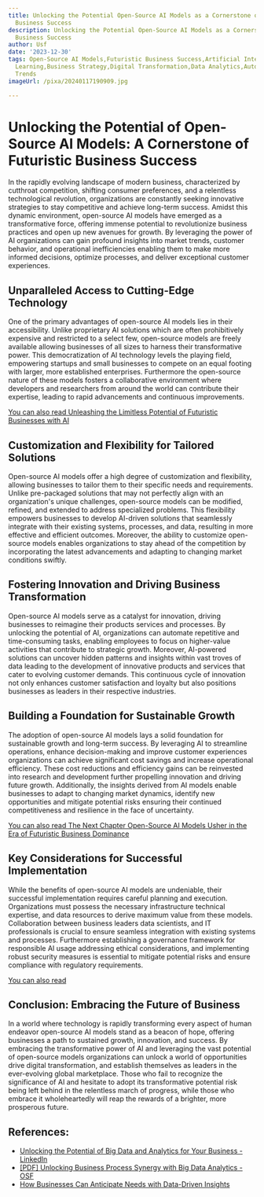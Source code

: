 ```yaml
---
title: Unlocking the Potential Open-Source AI Models as a Cornerstone of Futuristic
  Business Success
description: Unlocking the Potential Open-Source AI Models as a Cornerstone of Futuristic
  Business Success
author: Usf
date: '2023-12-30'
tags: Open-Source AI Models,Futuristic Business Success,Artificial Intelligence,Machine
  Learning,Business Strategy,Digital Transformation,Data Analytics,Automation,Innovation,Technology
  Trends
imageUrl: /pixa/20240117190909.jpg

---
```

# Unlocking the Potential of Open-Source AI Models: A Cornerstone of Futuristic Business Success

In the rapidly  evolving landscape of modern business, characterized by cutthroat competition, shifting  consumer preferences, and a relentless technological revolution, organizations are  constantly seeking innovative strategies to stay  competitive and achieve  long-term success. Amidst this dynamic  environment, open-source AI models have emerged as a transformative force, offering immense potential to revolutionize business practices and open up new avenues for growth. By leveraging the power of AI organizations can gain profound insights into market trends, customer behavior, and operational inefficiencies enabling them to make more informed decisions, optimize  processes, and deliver exceptional customer experiences.

## Unparalleled Access to Cutting-Edge  Technology

One of the primary advantages of  open-source AI models lies in their accessibility. Unlike proprietary AI solutions which  are often prohibitively expensive and restricted to a select few, open-source models are  freely available  allowing businesses of all  sizes  to harness their transformative power. This democratization of  AI technology levels the playing field, empowering startups and small businesses to compete on  an equal footing with larger,  more established enterprises. Furthermore the open-source nature of these models  fosters a collaborative environment where developers  and researchers from around the world can contribute their expertise, leading to rapid advancements and continuous improvements.

[You can also read Unleashing the Limitless Potential of Futuristic Businesses  with AI](Unleashing%20the%20Limitless%20Potential%20of%20Futuristic%20Businesses%20with%20AI)


## Customization and Flexibility for Tailored Solutions

Open-source AI models offer a high degree of customization and flexibility, allowing businesses to tailor them to their specific needs and requirements. Unlike  pre-packaged solutions that may not perfectly  align with an  organization's unique challenges, open-source models can be modified, refined, and extended to address specialized problems. This  flexibility empowers businesses to develop AI-driven solutions that seamlessly integrate with their  existing systems,  processes, and data, resulting in more  effective and efficient outcomes. Moreover, the ability to customize open-source models enables organizations to stay ahead  of the competition by incorporating the latest advancements and adapting to changing market conditions swiftly.

## Fostering Innovation and Driving Business Transformation

Open-source AI models serve as a catalyst for innovation, driving businesses to reimagine their products services and processes. By unlocking the potential  of AI, organizations can automate repetitive and time-consuming tasks,  enabling  employees to focus on higher-value activities that contribute to strategic growth.  Moreover, AI-powered solutions can uncover hidden patterns and insights  within  vast troves of data leading to the  development of innovative products and services that cater to evolving customer  demands. This continuous cycle of innovation not only enhances customer satisfaction and loyalty  but also positions  businesses as leaders in their respective industries.

## Building a Foundation for Sustainable Growth

The adoption of open-source AI models lays a solid  foundation  for sustainable growth and  long-term success.  By leveraging AI to streamline operations, enhance decision-making and improve customer experiences organizations can achieve significant  cost savings and increase  operational efficiency. These cost reductions and efficiency gains can be reinvested  into research and development further propelling  innovation and  driving future growth. Additionally, the insights derived from AI  models enable businesses to adapt to changing market dynamics,  identify new opportunities and mitigate potential risks ensuring their continued  competitiveness and resilience in the  face of uncertainty.

[You can also read  The  Next Chapter Open-Source AI Models Usher in the Era of  Futuristic Business Dominance](The%20Next%20Chapter%20Open-Source%20AI%20Models%20Usher%20in%20the%20Era%20of%20Futuristic%20Business%20Dominance)


## Key Considerations for Successful Implementation

While  the benefits of open-source AI models are undeniable, their successful implementation requires careful planning and  execution. Organizations must  possess the necessary infrastructure technical expertise, and data resources to derive maximum  value from these models. Collaboration between business leaders data scientists, and IT professionals is crucial to  ensure seamless integration with existing systems and processes.  Furthermore establishing  a  governance framework for responsible AI usage addressing ethical considerations, and implementing robust security measures is essential to  mitigate potential risks and ensure compliance  with regulatory requirements.

[You can also read  ]()


## Conclusion: Embracing the Future of Business

In a world where technology is rapidly transforming every aspect of  human endeavor open-source AI models  stand as a beacon of hope, offering businesses a path to sustained growth,  innovation, and success. By embracing the transformative power of AI and leveraging the vast potential of open-source models organizations can unlock a  world of opportunities drive digital transformation, and establish themselves as  leaders in the ever-evolving global marketplace. Those  who fail to recognize the significance of AI  and hesitate  to adopt its transformative potential risk being left behind in the relentless march of progress, while those who embrace it wholeheartedly  will reap the rewards of a brighter, more prosperous future.

## References:
- [Unlocking the Potential of Big Data and Analytics for Your Business - LinkedIn](https://www.linkedin.com/pulse/unlocking-potential-big-data-analytics-your-business-sathaiya)
- [[PDF] Unlocking Business Process Synergy with Big Data Analytics - OSF](https://osf.io/jbqcm/download/?format=pdf)
- [How Businesses Can Anticipate Needs with Data-Driven Insights](https://tiffanyperkinsmunn.com/data-driven-insights/)
